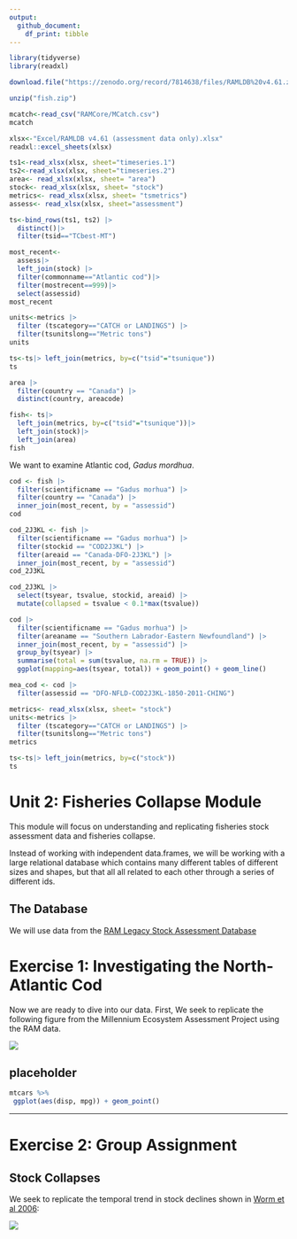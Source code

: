 ```yaml
---
output: 
  github_document:
    df_print: tibble
---
```


```r
library(tidyverse)
library(readxl)
```
```r
download.file("https://zenodo.org/record/7814638/files/RAMLDB%20v4.61.zip?download=1", "fish.zip")
```
```r
unzip("fish.zip")
```

```r
mcatch<-read_csv("RAMCore/MCatch.csv")
mcatch
```
```r
xlsx<-"Excel/RAMLDB v4.61 (assessment data only).xlsx"
readxl::excel_sheets(xlsx)

ts1<-read_xlsx(xlsx, sheet="timeseries.1")
ts2<-read_xlsx(xlsx, sheet="timeseries.2")
area<- read_xlsx(xlsx, sheet= "area")
stock<- read_xlsx(xlsx, sheet= "stock")
metrics<- read_xlsx(xlsx, sheet= "tsmetrics")
assess<- read_xlsx(xlsx, sheet="assessment")

ts<-bind_rows(ts1, ts2) |> 
  distinct()|> 
  filter(tsid=="TCbest-MT")
```

```r
most_recent<-
  assess|>
  left_join(stock) |>
  filter(commonname=="Atlantic cod")|>
  filter(mostrecent==999)|>
  select(assessid)
most_recent
```

```r
units<-metrics |> 
  filter (tscategory=="CATCH or LANDINGS") |>
  filter(tsunitslong=="Metric tons")
units
```

```r
ts<-ts|> left_join(metrics, by=c("tsid"="tsunique"))
ts
```

```r
area |> 
  filter(country == "Canada") |>
  distinct(country, areacode)
```

```r
fish<- ts|> 
  left_join(metrics, by=c("tsid"="tsunique"))|>
  left_join(stock)|>
  left_join(area)
fish
```

We want to examine Atlantic cod, _Gadus mordhua_. 
```r
cod <- fish |> 
  filter(scientificname == "Gadus morhua") |>
  filter(country == "Canada") |>
  inner_join(most_recent, by = "assessid") 
cod
```

```r
cod_2J3KL <- fish |>
  filter(scientificname == "Gadus morhua") |>
  filter(stockid == "COD2J3KL") |>
  filter(areaid == "Canada-DFO-2J3KL") |>
  inner_join(most_recent, by = "assessid")
cod_2J3KL
```

```r
cod_2J3KL |> 
  select(tsyear, tsvalue, stockid, areaid) |>
  mutate(collapsed = tsvalue < 0.1*max(tsvalue)) 
```


```r
cod |>
  filter(scientificname == "Gadus morhua") |>
  filter(areaname == "Southern Labrador-Eastern Newfoundland") |>
  inner_join(most_recent, by = "assessid") |>
  group_by(tsyear) |>
  summarise(total = sum(tsvalue, na.rm = TRUE)) |>
  ggplot(mapping=aes(tsyear, total)) + geom_point() + geom_line()
```
```r
mea_cod <- cod |>
  filter(assessid == "DFO-NFLD-COD2J3KL-1850-2011-CHING")
```

```r
metrics<- read_xlsx(xlsx, sheet= "stock")
units<-metrics |> 
  filter (tscategory=="CATCH or LANDINGS") |>
  filter(tsunitslong=="Metric tons")
metrics
```

```r
ts<-ts|> left_join(metrics, by=c("stock"))
ts
```


# Unit 2: Fisheries Collapse Module

This module will focus on understanding and replicating fisheries stock assessment data and fisheries collapse.

Instead of working with independent data.frames, we will be working with a large relational database which contains many different tables of different sizes and shapes, but that all all related to each other through a series of different ids.

## The Database

We will use data from the [RAM Legacy Stock Assessment Database](https://www.ramlegacy.org/database/)

# Exercise 1: Investigating the North-Atlantic Cod

Now we are ready to dive into our data. First, We seek to replicate the following figure from the Millennium Ecosystem Assessment Project using the RAM data.

![](http://espm-157.carlboettiger.info/img/cod.jpg)

## placeholder

```r
mtcars %>% 
 ggplot(aes(disp, mpg)) + geom_point()
```

------------------------------------------------------------------------

# Exercise 2: Group Assignment

## Stock Collapses

We seek to replicate the temporal trend in stock declines shown in [Worm et al 2006](http://doi.org/10.1126/science.1132294):

![](http://espm-157.carlboettiger.info/img/worm2006.jpg)

